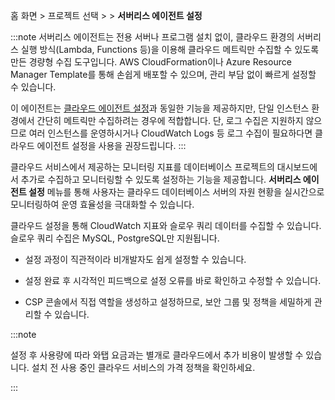홈 화면 &gt; 프로젝트 선택 &gt; <Cmdname sid="side_management" className="uitext" /> &gt; **서버리스 에이전트 설정**

:::note
서버리스 에이전트는 전용 서버나 프로그램 설치 없이, 클라우드 환경의 서버리스 실행 방식(Lambda, Functions 등)을 이용해 클라우드 메트릭만 수집할 수 있도록 만든 경량형 수집 도구입니다. AWS CloudFormation이나 Azure Resource Manager Template를 통해 손쉽게 배포할 수 있으며, 관리 부담 없이 빠르게 설정할 수 있습니다.

이 에이전트는 [클라우드 에이전트 설정](agent-cloud-settings)과 동일한 기능을 제공하지만, 단일 인스턴스 환경에서 간단히 메트릭만 수집하려는 경우에 적합합니다. 단, 로그 수집은 지원하지 않으므로 여러 인스턴스를 운영하시거나 CloudWatch Logs 등 로그 수집이 필요하다면 클라우드 에이전트 설정을 사용을 권장드립니다.
:::

클라우드 서비스에서 제공하는 모니터링 지표를 데이터베이스 프로젝트의 대시보드에서 추가로 수집하고 모니터링할 수 있도록 설정하는 기능을 제공합니다. **서버리스 에이전트 설정** 메뉴를 통해 사용자는 클라우드 데이터베이스 서버의 자원 현황을 실시간으로 모니터링하여 운영 효율성을 극대화할 수 있습니다.

클라우드 설정을 통해 CloudWatch 지표와 슬로우 쿼리 데이터를 수집할 수 있습니다. 슬로우 쿼리 수집은 MySQL, PostgreSQL만 지원됩니다.

* 설정 과정이 직관적이라 비개발자도 쉽게 설정할 수 있습니다. 

* 설정 완료 후 시각적인 피드백으로 설정 오류를 바로 확인하고 수정할 수 있습니다.

* CSP 콘솔에서 직접 역할을 생성하고 설정하므로, 보안 그룹 및 정책을 세밀하게 관리할 수 있습니다.

:::note

설정 후 사용량에 따라 와탭 요금과는 별개로 클라우드에서 추가 비용이 발생할 수 있습니다. 설치 전 사용 중인 클라우드 서비스의 가격 정책을 확인하세요.

:::